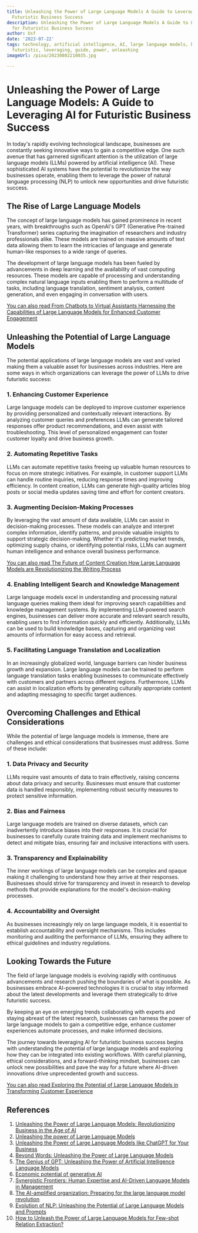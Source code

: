 ```yaml
---
title: Unleashing the Power of Large Language Models A Guide to Leveraging AI for
  Futuristic Business Success
description: Unleashing the Power of Large Language Models A Guide to Leveraging AI
  for Futuristic Business Success
author: Usf
date: '2023-07-22'
tags: technology, artificial intelligence, AI, large language models, business success,
  futuristic, leveraging, guide, power, unleashing
imageUrl: /pixa/20230802210035.jpg

---
```

# Unleashing the  Power of Large Language Models: A Guide to  Leveraging AI for Futuristic Business Success

In today's rapidly evolving technological landscape, businesses are constantly seeking innovative ways to gain a competitive edge. One such avenue that has garnered significant attention is  the utilization of large language models (LLMs) powered by artificial intelligence (AI). These sophisticated AI systems have the potential to revolutionize the way businesses operate, enabling them to leverage the power of natural language processing (NLP) to unlock new opportunities and drive futuristic success.

## The Rise of Large Language Models

The concept of large language models has gained prominence in recent years, with  breakthroughs such as OpenAI's GPT (Generative Pre-trained  Transformer) series capturing the imagination of researchers and industry professionals alike. These models are  trained on massive amounts of text data allowing them to learn the intricacies of  language and generate human-like responses to a wide range of queries.

The development of large language models has been fueled by advancements in deep learning and the availability of vast computing resources. These models are capable  of processing and understanding complex natural language inputs enabling them to perform a  multitude of  tasks, including language translation, sentiment analysis, content generation, and  even engaging in conversation with users.

[You can also read From Chatbots to Virtual  Assistants Harnessing  the Capabilities of  Large Language Models for Enhanced Customer Engagement](From%20Chatbots%20to%20Virtual%20Assistants%20Harnessing%20the%20Capabilities%20of%20Large%20Language%20Models%20for%20Enhanced%20Customer%20Engagement)


## Unleashing the Potential of  Large Language Models

The potential applications of  large language models are vast and varied making them a valuable asset for businesses across industries. Here are some ways  in which organizations can leverage the power of LLMs to drive futuristic success:

### 1.  Enhancing  Customer Experience

Large  language models can be deployed to improve customer experience by providing personalized and contextually relevant interactions. By analyzing customer queries and preferences LLMs can generate tailored responses offer product recommendations, and even assist with  troubleshooting. This  level of personalized engagement can  foster customer  loyalty and drive business growth.

###  2. Automating Repetitive Tasks

LLMs can automate repetitive tasks freeing up valuable human resources to focus on more strategic initiatives.  For example,  in customer  support LLMs can handle routine  inquiries,  reducing  response times and improving efficiency. In content creation, LLMs can generate high-quality articles blog posts or social media updates saving time and effort for content  creators.

###  3. Augmenting Decision-Making Processes

By  leveraging the  vast  amount of data available,  LLMs can assist in decision-making processes. These models can analyze and interpret complex information, identify patterns, and provide  valuable insights  to support strategic decision-making. Whether it's predicting market  trends, optimizing supply  chains, or identifying potential risks, LLMs can augment human intelligence and enhance overall business performance.

[You can  also read  The Future of Content Creation How Large Language Models are Revolutionizing the Writing Process](The%20Future%20of%20Content%20Creation%20How%20Large%20Language%20Models%20are%20Revolutionizing%20the%20Writing%20Process)


###  4. Enabling Intelligent Search and Knowledge Management

Large language  models excel  in understanding and processing natural language  queries making them ideal for improving search capabilities  and  knowledge management systems. By implementing LLM-powered search engines, businesses can  deliver more accurate and relevant  search results, enabling users  to find information quickly and efficiently. Additionally, LLMs can be used to build knowledge bases, capturing and organizing vast amounts of information for easy access and retrieval.

###  5. Facilitating Language Translation and Localization

In an increasingly  globalized world, language barriers can  hinder business growth and expansion. Large language models can be  trained to perform language translation tasks enabling businesses to communicate  effectively with customers and partners across different regions. Furthermore, LLMs can assist in localization  efforts by generating culturally appropriate content and adapting messaging to specific target audiences.

## Overcoming Challenges and Ethical Considerations

While the potential of large language models is immense, there are challenges and ethical considerations that businesses must address.  Some of these include:

### 1. Data Privacy  and  Security

LLMs require vast amounts of data to  train effectively, raising concerns about data privacy and security. Businesses must ensure that customer data is handled responsibly, implementing robust security measures to protect sensitive information.

### 2. Bias and Fairness

Large language models are trained on diverse datasets, which can inadvertently introduce biases into their responses. It is crucial for businesses to carefully  curate  training data and implement mechanisms to detect  and mitigate bias, ensuring fair and inclusive interactions with users.

### 3. Transparency and Explainability

The inner workings of large language models can be complex and opaque making it challenging to understand how they arrive at their responses. Businesses should strive for  transparency and invest in  research  to develop methods that provide explanations for the model's decision-making processes.

### 4. Accountability and Oversight

As businesses increasingly rely  on large language models, it is essential  to establish  accountability and oversight mechanisms. This includes monitoring and auditing  the performance of  LLMs, ensuring  they adhere to ethical guidelines and  industry regulations.

## Looking Towards the Future

The field of large  language models is evolving  rapidly  with continuous advancements and research pushing the boundaries of  what is possible. As businesses  embrace AI-powered technologies it is crucial to stay informed about the latest developments and leverage them strategically  to drive futuristic success.

By keeping an eye on emerging trends collaborating with experts and  staying abreast of the latest research,  businesses can  harness the power  of large language models to gain a competitive edge, enhance  customer experiences automate processes, and make  informed decisions.

The journey towards leveraging AI for futuristic business success begins with understanding the potential of large language models and exploring  how they can be integrated into existing workflows. With careful  planning, ethical considerations, and a forward-thinking mindset, businesses can unlock  new possibilities and pave the way for  a future  where AI-driven innovations drive  unprecedented growth  and success.

[You can also read Exploring the Potential of Large Language  Models in Transforming Customer Experience](Exploring%20the%20Potential%20of%20Large%20Language%20Models%20in%20Transforming%20Customer%20Experience)


## References

1. [Unleashing the Power of Large Language Models: Revolutionizing Business in the Age of AI](https://www.linkedin.com/pulse/unleashing-power-large-language-models-business-age-ai-mayur-g-g)
2. [Unleashing the  power of Large Language Models](https://www.linkedin.com/pulse/unleashing-power-large-language-models-omer-ali-phd)
3. [Unleashing the Power of Large Language Models like ChatGPT for  Your Business](https://www.delltechnologies.com/asset/en-us/solutions/infrastructure-solutions/industry-market/unleashing-the-power-of-large-language-models-fauber.pdf)
4. [Beyond Words:  Unleashing the Power of Large Language Models](https://www.analyticsvidhya.com/blog/2023/06/beyond-words-unleashing-the-power-of-large-language-models/)
5. [The Genius of GPT: Unleashing the Power of Artificial Intelligence Language Models](https://www.startechup.com/blog/artificial-intelligence-gpt-language-models/)
6. [Economic  potential of generative AI](https://www.mckinsey.com/capabilities/mckinsey-digital/our-insights/the-economic-potential-of-generative-ai-the-next-productivity-frontier)
7. [Synergistic Frontiers: Human Expertise and AI-Driven Language Models  in Management](https://cmr.berkeley.edu/2023/05/synergistic-frontiers-human-expertise-and-ai-driven-language-models-in-management/)
8. [The AI-amplified organization: Preparing for the  large language model revolution](https://www.imd.org/ibyimd/innovation/the-ai-amplified-organization-preparing-your-business-for-the-large-language-model-revolution/)
9. [Evolution of NLP: Unleashing the Potential of Large Language Models and Prompts](https://medium.com/@Ratnaparkhi/evolution-of-nlp-unleashing-the-potential-of-large-language-models-and-prompts-fee7ba02f72b)
10. [How to Unleash the Power of Large Language  Models for Few-shot Relation  Extraction?](https://arxiv.org/abs/2305.01555)